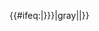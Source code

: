 <includeonly>{{#ifeq:{{{{{{1|}}}|}}}|gray|{{Stngray|{{{1|}}}|{{{2|}}}|gray}}|{{Stngray|{{{1|}}}|{{{2|}}}}}}}</includeonly><noinclude>{{Esoteric}}</noinclude>